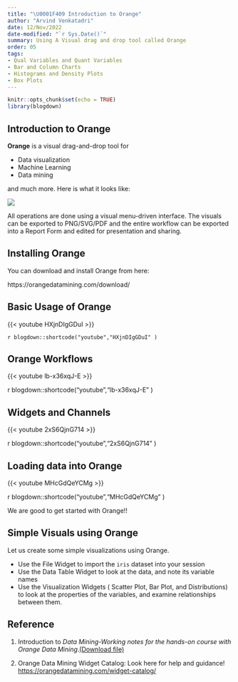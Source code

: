 ```yaml
---
title: "\U0001F409 Introduction to Orange"
author: "Arvind Venkatadri"
date: 12/Nov/2022
date-modified: "`r Sys.Date()`"
summary: Using A Visual drag and drop tool called Orange
order: 05
tags:
- Qual Variables and Quant Variables
- Bar and Column Charts
- Histograms and Density Plots
- Box Plots
---
```


```r
knitr::opts_chunk$set(echo = TRUE)
library(blogdown)
```

## Introduction to Orange

**Orange** is a visual drag-and-drop tool for

-   Data visualization
-   Machine Learning
-   Data mining

and much more. Here is what it looks like:

![](https://orangedatamining.com/screenshots/images/tree-explorative.thumb.png)

All operations are done using a visual menu-driven interface. The
visuals can be exported to PNG/SVG/PDF and the entire workflow can be
exported into a Report Form and edited for presentation and sharing.

## Installing Orange

You can download and install Orange from here:

https://orangedatamining.com/download/

## Basic Usage of Orange

{{< youtube HXjnDIgGDuI >}}

`r blogdown::shortcode("youtube","HXjnDIgGDuI" )` <br>

## Orange Workflows

{{< youtube lb-x36xqJ-E >}}

r blogdown::shortcode("youtube","lb-x36xqJ-E" ) <br>

## Widgets and Channels

{{< youtube 2xS6QjnG714 >}}

r blogdown::shortcode("youtube","2xS6QjnG714" ) <br>

## Loading data into Orange

{{< youtube MHcGdQeYCMg >}}

r blogdown::shortcode("youtube","MHcGdQeYCMg" ) <br>

We are good to get started with Orange!!

## Simple Visuals using Orange

Let us create some simple visualizations using Orange.

-   Use the File Widget to import the `iris` dataset into your session
-   Use the Data Table Widget to look at the data, and note its variable
    names
-   Use the Visualization Widgets ( Scatter Plot, Bar Plot, and
    Distributions) to look at the properties of the variables, and
    examine relationships between them.

## Reference

1.  Introduction to *Data Mining-Working notes for the hands-on course
    with Orange Data Mining*.[(Download
    file)](Interactive%20Visual%20Data%20Mining%20in%20Orange%20-%20kolkata.pdf)

2.  Orange Data Mining Widget Catalog: Look here for help and guidance!
    <https://orangedatamining.com/widget-catalog/>
